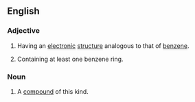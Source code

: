 ==English==

===Adjective===
{{en-adj}}

# {{context|organic chemistry}} Having an [[electronic]] [[structure]] analogous to that of [[benzene]].
# {{context|organic chemistry}} Containing at least one benzene ring.

===Noun===
{{en-noun}}

# {{context|organic chemistry}} A [[compound]] of this kind.
